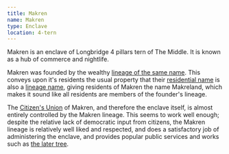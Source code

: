 ```yaml
---
title: Makren
name: Makren
type: Enclave
location: 4-tern
---
```

Makren is an enclave of Longbridge 4 pillars tern of The Middle. It is
known as a hub of commerce and nightlife.

Makren was founded by the wealthy 
[lineage of the same name](lore:makren-lineage). 
This conveys upon it's residents the usual property that their 
[residential name](lore:auxiliary-names) is also a
[lineage name](lore:auxiliary-names), giving residents of Makren
the name Makreland, which makes it sound like all residents are members of the
founder's lineage.

The [Citizen's Union](lore:citizens-unions) of Makren, and therefore the
enclave itself, is almost entirely controlled by the Makren lineage. This seems
to work well enough; despite the relative lack of democratic input from
citizens, the Makren lineage is relatively well liked and respected, and does a
satisfactory job of administering the enclave, and provides popular public
services and works such as [the later tree](lore:the-later-tree).
